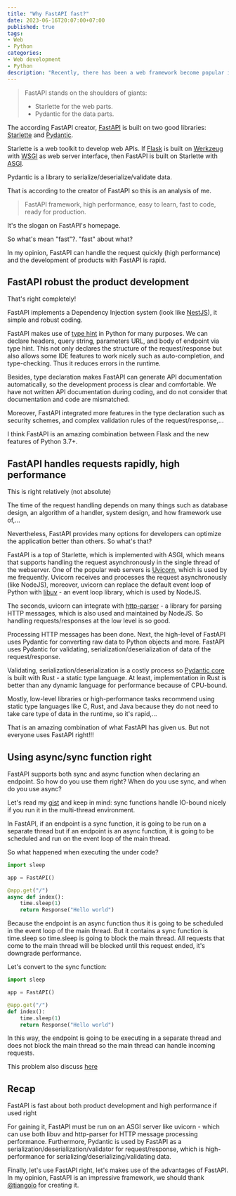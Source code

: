 ```yaml
---
title: "Why FastAPI fast?"
date: 2023-06-16T20:07:00+07:00
published: true
tags:
- Web
- Python
categories:
- Web development
- Python
description: "Recently, there has been a web framework become popular in the Python community - FastAPI. In this post, I show you how FastAPI is good and why you should decide on FastAPI for development APIs"
---
```


> FastAPI stands on the shoulders of giants:
> - Starlette for the web parts.
> - Pydantic for the data parts.


The according FastAPI creator, [FastAPI](https://fastapi.tiangolo.com) is built on two good libraries: [Starlette](https://www.starlette.io) and [Pydantic](https://docs.pydantic.dev/latest).

Starlette is a web toolkit to develop web APIs. If [Flask](https://flask.palletsprojects.com/en/2.3.x) is built on [Werkzeug](https://werkzeug.palletsprojects.com/en/2.3.x/) with [WSGI](https://peps.python.org/pep-3333/) as web server interface, then FastAPI is built on Starlette with [ASGI](https://asgi.readthedocs.io/en/latest/).


Pydantic is a library to serialize/deserialize/validate data.

That is according to the creator of FastAPI so this is an analysis of me.

> FastAPI framework, high performance, easy to learn, fast to code, ready for production. 

It's the slogan on FastAPI's homepage.

So what's mean "fast"?. "fast" about what?

In my opinion, FastAPI can handle the request quickly (high performance) and the development of products with FastAPI is rapid.

## FastAPI robust the product development

That's right completely!

FastAPI implements a Dependency Injection system (look like [NestJS](https://nestjs.com)), it simple and robust coding.

FastAPI makes use of [type hint](https://peps.python.org/pep-0484) in Python for many purposes. We can declare headers, query string, parameters URL, and body of endpoint via type hint. This not only declares the structure of the request/response but also allows some IDE features to work nicely such as auto-completion, and type-checking. Thus it reduces errors in the runtime.

Besides, type declaration makes FastAPI can generate API documentation automatically, so the development process is clear and comfortable. We have not written API documentation during coding, and do not consider that documentation and code are mismatched.

Moreover, FastAPI integrated more features in the type declaration such as security schemes, and complex validation rules of the request/response,...

I think FastAPI is an amazing combination between Flask and the new features of Python 3.7+.


## FastAPI handles requests rapidly, high performance

This is right relatively (not absolute)

The time of the request handling depends on many things such as database design, an algorithm of a handler, system design, and how framework use of,...

Nevertheless, FastAPI provides many options for developers can optimize the application better than others. So what's that?

FastAPI is a top of Starlette, which is implemented with ASGI, which means that supports handling the request asynchronously in the single thread of the webserver. One of the popular web servers is [Uvicorn](https://www.uvicorn.org), which is used by me frequently. Uvicorn receives and processes the request asynchronously (like NodeJS), moreover, uvicorn can replace the default event loop of Python with [libuv](https://libuv.org) - an event loop library, which is used by NodeJS.

The seconds, uvicorn can integrate with [http-parser](https://github.com/nodejs/http-parser) - a library for parsing HTTP messages, which is also used and maintained by NodeJS. So handling requests/responses at the low level is so good.

Processing HTTP messages has been done. Next, the high-level of FastAPI uses Pydantic for converting raw data to Python objects and more. FastAPI uses Pydantic for validating, serialization/deserialization of data of the request/response.

Validating, serialization/deserialization is a costly process so [Pydantic core](https://github.com/pydantic/pydantic-core) is built with Rust - a static type language. At least, implementation in Rust is better than any dynamic language for performance because of CPU-bound.

Mostly, low-level libraries or high-performance tasks recommend using static type languages like C, Rust, and Java because they do not need to take care type of data in the runtime, so it's rapid,...

That is an amazing combination of what FastAPI has given us. But not everyone uses FastAPI right!!!

## Using async/sync function right

FastAPI supports both sync and async function when declaring an endpoint. So how do you use them right? When do you use sync, and when do you use async?

Let's read my [gist](https://gist.github.com/magiskboy/1b7a49b3f195c819829eb303e7ee1479) and keep in mind: sync functions handle IO-bound nicely if you run it in the multi-thread environment.

In FastAPI, if an endpoint is a sync function, it is going to be run on a separate thread but if an endpoint is an async function, it is going to be scheduled and run on the event loop of the main thread.

So what happened when executing the under code?

```python
import sleep

app = FastAPI()

@app.get("/")
async def index():
    time.sleep(1)
    return Response("Hello world")
```

Because the endpoint is an async function thus it is going to be scheduled in the event loop of the main thread. But it contains a sync function is time.sleep so time.sleep is going to block the main thread. All requests that come to the main thread will be blocked until this request ended, it's downgrade performance.


Let's convert to the sync function:

```python
import sleep

app = FastAPI()

@app.get("/")
def index():
    time.sleep(1)
    return Response("Hello world")
```

In this way, the endpoint is going to be executing in a separate thread and does not block the main thread so the main thread can handle incoming requests.

This problem also discuss [here](https://github.com/tiangolo/fastapi/discussions/7095)

## Recap

FastAPI is fast about both product development and high performance if used right

For gaining it, FastAPI must be run on an ASGI server like uvicorn - which can use both libuv and http-parser for HTTP message processing performance. Furthermore, Pydantic is used by FastAPI as a serialization/deserialization/validator for request/response, which is high-performance for serializing/deserializing/validating data.

Finally, let's use FastAPI right, let's makes use of the advantages of FastAPI. In my opinion, FastAPI is an impressive framework, we should thank [@tiangolo](https://github.com/tiangolo) for creating it.
